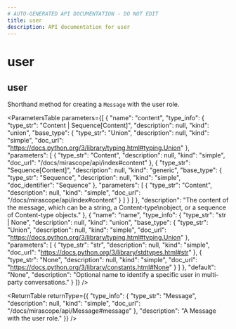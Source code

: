 ```yaml
---
# AUTO-GENERATED API DOCUMENTATION - DO NOT EDIT
title: user
description: API documentation for user
---
```


# user

## <ApiType type="Function" path="user" symbolName="user" /> user

Shorthand method for creating a `Message` with the user role.

<ParametersTable
  parameters={[
  {
    "name": "content",
    "type_info": {
      "type_str": "Content | Sequence[Content]",
      "description": null,
      "kind": "union",
      "base_type": {
        "type_str": "Union",
        "description": null,
        "kind": "simple",
        "doc_url": "https://docs.python.org/3/library/typing.html#typing.Union"
      },
      "parameters": [
        {
          "type_str": "Content",
          "description": null,
          "kind": "simple",
          "doc_url": "/docs/mirascope/api/index#content"
        },
        {
          "type_str": "Sequence[Content]",
          "description": null,
          "kind": "generic",
          "base_type": {
            "type_str": "Sequence",
            "description": null,
            "kind": "simple",
            "doc_identifier": "Sequence"
          },
          "parameters": [
            {
              "type_str": "Content",
              "description": null,
              "kind": "simple",
              "doc_url": "/docs/mirascope/api/index#content"
            }
          ]
        }
      ]
    },
    "description": "The content of the message, which can be a string, a Content-type\nobject, or a sequence of Content-type objects."
  },
  {
    "name": "name",
    "type_info": {
      "type_str": "str | None",
      "description": null,
      "kind": "union",
      "base_type": {
        "type_str": "Union",
        "description": null,
        "kind": "simple",
        "doc_url": "https://docs.python.org/3/library/typing.html#typing.Union"
      },
      "parameters": [
        {
          "type_str": "str",
          "description": null,
          "kind": "simple",
          "doc_url": "https://docs.python.org/3/library/stdtypes.html#str"
        },
        {
          "type_str": "None",
          "description": null,
          "kind": "simple",
          "doc_url": "https://docs.python.org/3/library/constants.html#None"
        }
      ]
    },
    "default": "None",
    "description": "Optional name to identify a specific user in multi-party conversations."
  }
]}
/>

<ReturnTable
  returnType={{
  "type_info": {
    "type_str": "Message",
    "description": null,
    "kind": "simple",
    "doc_url": "/docs/mirascope/api/Message#message"
  },
  "description": "A Message with the user role."
}}
/>

